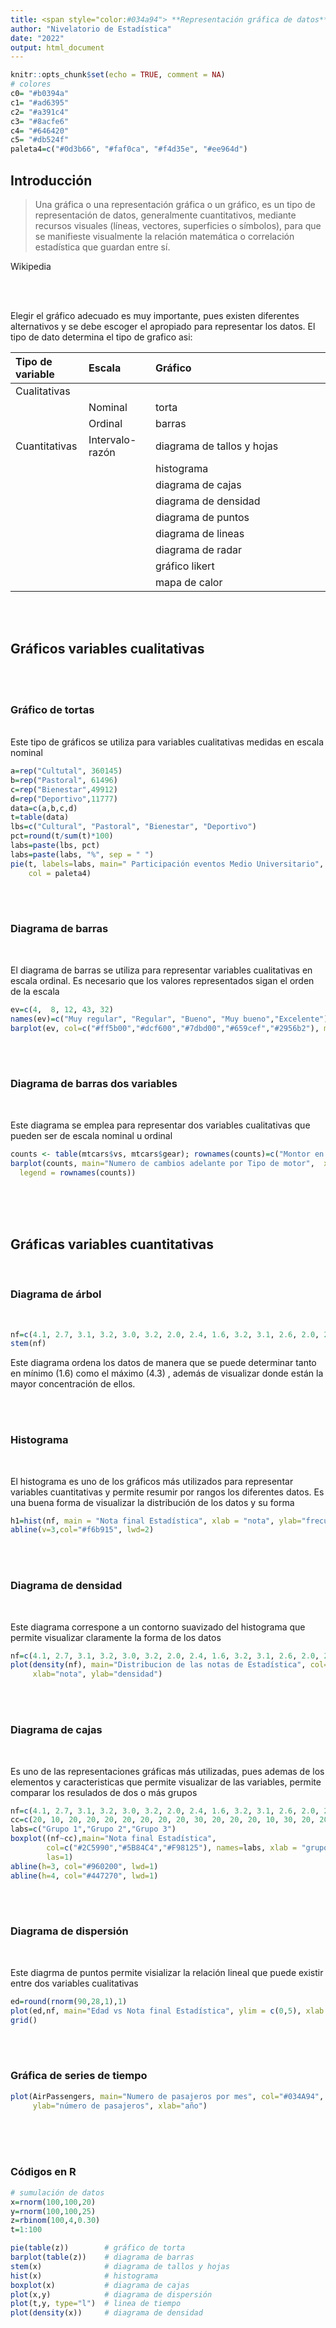 ```yaml
---
title: <span style="color:#034a94"> **Representación gráfica de datos**</span>
author: "Nivelatorio de Estadística"
date: "2022"
output: html_document
---
```


```r
knitr::opts_chunk$set(echo = TRUE, comment = NA)
# colores
c0= "#b0394a"
c1= "#ad6395"
c2= "#a391c4"
c3= "#8acfe6"
c4= "#646420"
c5= "#db524f"
paleta4=c("#0d3b66", "#faf0ca", "#f4d35e", "#ee964d")

```



## **Introducción**

>Una gráfica o una representación gráfica o un gráfico, es un tipo de representación de datos, generalmente cuantitativos, mediante recursos visuales (líneas, vectores, superficies o símbolos), para que se manifieste visualmente la relación matemática o correlación estadística que guardan entre sí.

Wikipedia

<br/><br/>

Elegir el gráfico adecuado es muy importante, pues existen diferentes alternativos  y se debe escoger el apropiado para representar los datos. El tipo de dato determina el tipo de grafico asi:

|Tipo de variable  | Escala          | Gráfico                                   |
|:-----------------|:----------------|:------------------------------------------|
|Cualitativas      |                 |                                           |
|                  |Nominal          | torta                                     |
|                  |Ordinal          | barras                                    |
|Cuantitativas     |Intervalo-razón  | diagrama de tallos y hojas                |
|                  |                 | histograma                                |
|                  |                 | diagrama de cajas                         |
|                  |                 | diagrama de densidad                      |
|                  |                 | diagrama de puntos                        |
|                  |                 | diagrama de lineas                        |
|                  |                 | diagrama de radar                         |
|                  |                 | gráfico likert                            |
|                  |                 | mapa de calor                             |

<br/><br/>

## **Gráficos variables cualitativas **

<br/><br/>

### **Gráfico de tortas**

<br/>
Este tipo de gráficos se utiliza para variables cualitativas medidas en escala nominal

```r
a=rep("Cultutal", 360145)
b=rep("Pastoral", 61496)
c=rep("Bienestar",49912)
d=rep("Deportivo",11777)
data=c(a,b,c,d)
t=table(data)
lbs=c("Cultural", "Pastoral", "Bienestar", "Deportivo")
pct=round(t/sum(t)*100)
labs=paste(lbs, pct)
labs=paste(labs, "%", sep = " ") 
pie(t, labels=labs, main=" Participación eventos Medio Universitario",
    col = paleta4)
```

<br/><br/>

### **Diagrama de barras**

<br/>

El diagrama de barras se utiliza para representar variables cualitativas en escala ordinal.  Es necesario que los valores representados sigan el orden de la escala

```r
ev=c(4,  8, 12, 43, 32)
names(ev)=c("Muy regular", "Regular", "Bueno", "Muy bueno","Excelente")
barplot(ev, col=c("#ff5b00","#dcf600","#7dbd00","#659cef","#2956b2"), main = "Evaluación proceso de inducción", las=1, ylim = c(0,50))
```

<br/><br/>

### **Diagrama de barras dos variables**

<br/>

Este diagrama se emplea para representar dos variables cualitativas que pueden ser de escala nominal u ordinal


```r
counts <- table(mtcars$vs, mtcars$gear); rownames(counts)=c("Montor en linea", "Motor en V")
barplot(counts, main="Numero de cambios adelante por Tipo de motor",  xlab="Número de cambios adelante ",col=c("#FFBF69","#034A94"),
  legend = rownames(counts))
```

<br/><br/><br/>

## **Gráficas variables cuantitativas**

<br/>

### **Diagrama de árbol**

<br/>

```r
nf=c(4.1, 2.7, 3.1, 3.2, 3.0, 3.2, 2.0, 2.4, 1.6, 3.2, 3.1, 2.6, 2.0, 2.4, 2.8, 3.3, 4.0, 3.4, 3.0, 3.1, 2.7, 2.7, 3.0, 3.8, 3.2, 2.2, 3.5, 3.5, 3.8, 3.5, 3.9, 4.2, 4.3, 3.9, 3.2, 3.5, 3.5, 3.7, 4.1, 3.7, 3.5, 3.6, 3.2, 3.1, 3.4, 3.0, 3.0, 3.0, 2.7, 1.7, 3.6, 2.1, 2.4, 3.0, 3.1, 2.5, 2.5, 3.6, 2.2, 2.4, 3.1, 3.3, 2.7, 3.7, 3.0, 2.7, 3.0, 3.2, 3.1, 2.4, 3.0, 2.7, 2.5, 3.0, 3.0, 3.0, 3.2, 3.1, 3.8, 4.1, 3.7, 3.5, 3.0, 3.7, 3.7, 4.1, 3.7, 3.9, 3.7, 2.0)
stem(nf)
```

Este diagrama ordena los datos de manera que se puede determinar tanto en mínimo (1.6) como el máximo (4.3) , además de visualizar donde están la mayor concentración de ellos.

<br/><br/>

### **Histograma**

<br/>

El histograma es uno de los gráficos más utilizados para representar variables cuantitativas y permite resumir por rangos los diferentes datos. Es una buena forma de visualizar la distribución de los datos y su forma


```r
h1=hist(nf, main = "Nota final Estadística", xlab = "nota", ylab="frecuencias absolutas", labels=TRUE, col="#034A94", ylim = c(0,30), las=1)
abline(v=3,col="#f6b915", lwd=2)
```


<br/><br/>

### **Diagrama de densidad**

<br/>

Este diagrama correspone a un contorno suavizado del histograma que permite visualizar claramente la forma de los datos


```r
nf=c(4.1, 2.7, 3.1, 3.2, 3.0, 3.2, 2.0, 2.4, 1.6, 3.2, 3.1, 2.6, 2.0, 2.4, 2.8, 3.3, 4.0, 3.4, 3.0, 3.1, 2.7, 2.7, 3.0, 3.8, 3.2, 2.2, 3.5, 3.5, 3.8, 3.5, 3.9, 4.2, 4.3, 3.9, 3.2, 3.5, 3.5, 3.7, 4.1, 3.7, 3.5, 3.6, 3.2, 3.1, 3.4, 3.0, 3.0, 3.0, 2.7, 1.7, 3.6, 2.1, 2.4, 3.0, 3.1, 2.5, 2.5, 3.6, 2.2, 2.4, 3.1, 3.3, 2.7, 3.7, 3.0, 2.7, 3.0, 3.2, 3.1, 2.4, 3.0, 2.7, 2.5, 3.0, 3.0, 3.0, 3.2, 3.1, 3.8, 4.1, 3.7, 3.5, 3.0, 3.7, 3.7, 4.1, 3.7, 3.9, 3.7, 2.0)
plot(density(nf), main="Distribucion de las notas de Estadística", col="#034A94", lwd=4, las=1,
     xlab="nota", ylab="densidad")
```

<br/><br/>
  
### **Diagrama de cajas**

<br/>

Es uno de las representaciones gráficas más utilizadas, pues ademas de los elementos y caracteristicas que permite visualizar de las variables, permite comparar los resulados de dos o más grupos


```r
nf=c(4.1, 2.7, 3.1, 3.2, 3.0, 3.2, 2.0, 2.4, 1.6, 3.2, 3.1, 2.6, 2.0, 2.4, 2.8, 3.3, 4.0, 3.4, 3.0, 3.1, 2.7, 2.7, 3.0, 3.8, 3.2, 2.2, 3.5, 3.5, 3.8, 3.5, 3.9, 4.2, 4.3, 3.9, 3.2, 3.5, 3.5, 3.7, 4.1, 3.7, 3.5, 3.6, 3.2, 3.1, 3.4, 3.0, 3.0, 3.0, 2.7, 1.7, 3.6, 2.1, 2.4, 3.0, 3.1, 2.5, 2.5, 3.6, 2.2, 2.4, 3.1, 3.3, 2.7, 3.7, 3.0, 2.7, 3.0, 3.2, 3.1, 2.4, 3.0, 2.7, 2.5, 3.0, 3.0, 3.0, 3.2, 3.1, 3.8, 4.1, 3.7, 3.5, 3.0, 3.7, 3.7, 4.1, 3.7, 3.9, 3.7, 2.0)
cc=c(20, 10, 20, 20, 20, 20, 20, 20, 20, 30, 20, 20, 20, 10, 30, 20, 20, 30, 20, 30, 30, 20, 10, 30, 20, 20, 30, 30, 10, 20, 10, 20, 20, 20, 10, 20, 10, 20, 20, 30, 30, 30, 10, 30, 20, 20, 20, 20, 20, 20, 10, 20, 30, 30, 10, 10, 10, 20, 10, 20, 10, 30, 20, 10, 20, 30, 10, 30, 30, 30, 20, 30, 30, 30, 30, 30, 30, 20, 10, 30, 10, 20, 20, 10, 20, 20, 20, 20, 10, 20)
labs=c("Grupo 1","Grupo 2","Grupo 3")
boxplot((nf~cc),main="Nota final Estadística", 
        col=c("#2C5990","#5B84C4","#F98125"), names=labs, xlab = "grupo", ylab = "nota", 
        las=1)
abline(h=3, col="#960200", lwd=1)
abline(h=4, col="#447270", lwd=1)
```

<br/><br/>

### **Diagrama de dispersión**

<br/>

Este diagrma de puntos permite visializar la relación lineal que puede existir entre dos variables cualitativas

```r
ed=round(rnorm(90,28,1),1)
plot(ed,nf, main="Edad vs Nota final Estadística", ylim = c(0,5), xlab = "Edad (años)", ylab = "Nota final",col="#447270",pch=19,las=1)
grid()
```


<br/><br/>

### **Gráfica de series de tiempo**

```r
plot(AirPassengers, main="Numero de pasajeros por mes", col="#034A94", lwd = 4, las=1, 
     ylab="número de pasajeros", xlab="año")
```

<br/><br/><br/>

### **Códigos en R**

```r
# sumulación de datos
x=rnorm(100,100,20)   
y=rnorm(100,100,25)   
z=rbinom(100,4,0.30)
t=1:100

pie(table(z))        # gráfico de torta
barplot(table(z))    # diagrama de barras
stem(x)              # diagrama de tallos y hojas
hist(x)              # histograma
boxplot(x)           # diagrama de cajas
plot(x,y)            # diagrama de dispersión 
plot(t,y, type="l")  # linea de tiempo
plot(density(x))     # diagrama de densidad
```
    

<br/><br/>
